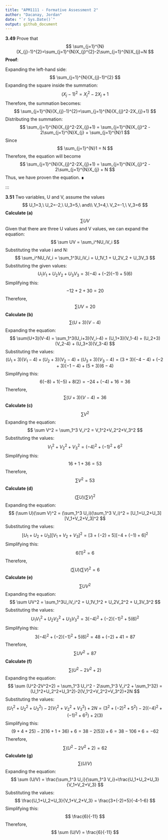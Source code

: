 ---
title: "APM1111 - Formative Assessment 2"
author: "Dacanay, Jordan"
date: "`r Sys.Date()`"
output: github_document
---
**3.49** Prove that
$$
\sum_{j=1}^{N}(X_{j}-1)^{2}=\sum_{j=1}^{N}X_{j}^{2}-2\sum_{j=1}^{N}X_{j}+N
$$
**Proof**:

Expanding the left-hand side:
$$
\sum_{j=1}^{N}(X_{j}-1)^{2}
$$
Expanding the square inside the summation:
$$
(X_{j}-1)^{2}=X_{j}^2-2X_{j}+1
$$
Therefore, the summation becomes:
$$
\sum_{j=1}^{N}(X_{j}-1)^{2}=\sum_{j=1}^{N}(X_{j}^2-2X_{j}+1)
$$
Distributing the summation:
$$
\sum_{j=1}^{N}(X_{j}^2-2X_{j}+1) = \sum_{j=1}^{N}X_{j}^2 - 2\sum_{j=1}^{N}X_{j} + \sum_{j=1}^{N}1
$$
Since
$$
\sum_{j=1}^{N}1 = N
$$
Therefore, the equation will become
$$
\sum_{j=1}^{N}(X_{j}^2-2X_{j}+1) = \sum_{j=1}^{N}X_{j}^2 - 2\sum_{j=1}^{N}X_{j} + N
$$
Thus, we have proven the equation. ∎

:::

**3.51** Two variables, U and V, assume the values
$$
U_1=3,\ U_2=-2,\ U_3=5,\ and\\ V_1=4,\ V_2=-1,\ V_3=6 
$$
**Calculate (a)**
$$
\sum UV
$$
Given that there are three U values and V values, we can expand the equation:
$$
\sum UV = \sum_i^NU_iV_i
$$
Substituting the value i and N:
$$
\sum_i^NU_iV_i = \sum_1^3U_iV_i = U_1V_1 + U_2V_2 + U_3V_3
$$
Substituting the given values:
$$
U_1V_1 + U_2V_2 + U_3V_3 = 3(-4)+(-2)(-1)+5(6)
$$
Simplifying this:
$$
−12+2+30=20
$$
Therefore,
$$
\sum UV = 20
$$
**Calculate (b)**
$$
\sum(U+3)(V-4)
$$
Expanding the equation:
$$
\sum(U+3)(V-4) = \sum_1^3(U_i+3)(V_i-4) = (U_1+3)(V_1-4) + (U_2+3)(V_2-4) + (U_3+3)(V_3-4)
$$
Substituting the values:
$$
(U_1+3)(V_1-4) + (U_2+3)(V_2-4) + (U_3+3)(V_3-4) = (3+3)(-4-4)+(-2+3)(-1-4)+(5+3)(6-4)
$$
Simplifying this:
$$
6(-8)+1(-5)+8(2)=-24+(-4)+16=36
$$
Therefore,
$$
\sum(U+3)(V-4) = 36
$$
**Calculate (c)**
$$
\sum V^2
$$
Expanding the equation:
$$
\sum V^2 = \sum_1^3 V_i^2 = V_1^2+V_2^2+V_3^2
$$
Substituting the values:
$$
V_1^2+V_2^2+V_3^2 = (-4)^2+(-1)^2+6^2
$$
Simplifying this:
$$
16+1+36=53
$$
Therefore,
$$
\sum V^2 = 53
$$
**Calculate (d)**
$$
(\sum U)(\sum V)^2
$$
Expanding the equation:
$$
(\sum U)(\sum V)^2 = (\sum_1^3 U_i)(\sum_1^3 V_i)^2 = [U_1+U_2+U_3][V_1+V_2+V_3]^2
$$
Substituting the values:
$$
[U_1+U_2+U_3][V_1+V_2+V_3]^2 = [3+(-2)+5][-4+(-1)+6]^2
$$
Simplifying this:
$$
6(1)^2 = 6
$$
Therefore,
$$
(\sum U)(\sum V)^2 = 6
$$
**Calculate (e)**
$$
\sum UV^2
$$
Expanding the equation:
$$
\sum UV^2 = \sum_1^3U_iV_i^2 = U_1V_1^2 + U_2V_2^2 + U_3V_3^2
$$
Substituting the values:
$$
U_1V_1^2 + U_2V_2^2 + U_3V_3^2 = 3(-4)^2 + (-2)(-1)^2+5(6)^2
$$
Simplifying this:
$$
3(-4)^2 + (-2)(-1)^2+5(6)^2 = 48+(-2)+41 = 87
$$
Therefore,
$$
\sum UV^2 = 87
$$
**Calculate (f)**
$$
\sum (U^2-2V^2+2)
$$
Expanding the equation:
$$
\sum (U^2-2V^2+2) = \sum_1^3 U_i^2 - 2\sum_1^3 V_i^2 + \sum_1^32) = (U_1^2+U_2^2+U_3^2)-2(V_1^2+V_2^2+V_3^2)+2N
$$
Substituting the values:
$$
(U_1^2+U_2^2+U_3^2)-2(V_1^2+V_2^2+V_3^2)+2N = (3^2+(-2)^2+5^2) - 2((-4)^2+(-1)^2+6^2) + 2(3)
$$
Simplifying this:
$$
(9+4+25)-2(16+1+36)+6 = 38-2(53)+6 = 38-106+6 = -62
$$
Therefore,
$$
\sum (U^2-2V^2+2) = 62
$$
**Calculate (g)**
$$
\sum (U/V)
$$
Expanding the equation:
$$
\sum (U/V) = \frac{\sum_1^3 U_i}{\sum_1^3 V_i}=\frac{U_1+U_2+U_3}{V_1+V_2+V_3}
$$
Substituting the values:
$$
\frac{U_1+U_2+U_3}{V_1+V_2+V_3} = \frac{3+(-2)+5}{-4-1-6}
$$
Simplifying this:
$$
\frac{6}{-11}
$$
Therefore,
$$
\sum (U/V) = \frac{6}{-11}
$$






